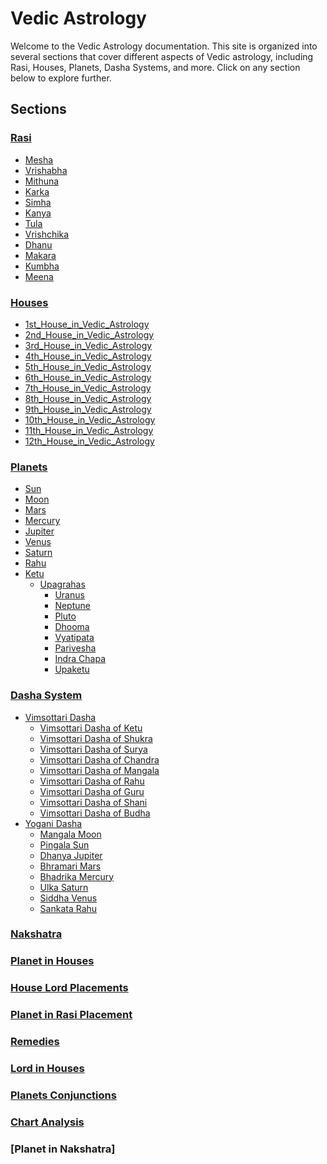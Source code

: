 # Vedic Astrology

Welcome to the Vedic Astrology documentation. This site is organized into several sections that cover different aspects of Vedic astrology, including Rasi, Houses, Planets, Dasha Systems, and more. Click on any section below to explore further.

## Sections

### [Rasi](01_Rasi)
- [Mesha](01_Rasi/0101_Mesha.md)
- [Vrishabha](01_Rasi/0102_Vrishabha.md)
- [Mithuna](01_Rasi/0103_Mithuna.md)
- [Karka](01_Rasi/0104_Karka.md)
- [Simha](01_Rasi/0105_Simha.md)
- [Kanya](01_Rasi/0106_Kanya.md)
- [Tula](01_Rasi/0107_Tula.md)
- [Vrishchika](01_Rasi/0108_Vrishchika.md)
- [Dhanu](01_Rasi/0109_Dhanu.md)
- [Makara](01_Rasi/0110_Makara.md)
- [Kumbha](01_Rasi/0111_Kumbha.md)
- [Meena](01_Rasi/0112_Meena.md)

### [Houses](02_Houses)
- [1st_House_in_Vedic_Astrology](02_Houses/201_1st_House_Vedic_Astrology.md)
- [2nd_House_in_Vedic_Astrology](02_Houses/202_2nd_House_in_Vedic_Astrology.md)
- [3rd_House_in_Vedic_Astrology](02_Houses/203_3rd_House_Vedic_Astrology.md)
- [4th_House_in_Vedic_Astrology](02_Houses/204_4th_House_in_Vedic_Astrology.md)
- [5th_House_in_Vedic_Astrology](02_Houses/205_5th_House_in_Vedic_Astrology.md)
- [6th_House_in_Vedic_Astrology](02_Houses/206_6th_House_in_Vedic_Astrology.md)
- [7th_House_in_Vedic_Astrology](02_Houses/207_7th_House_in_Vedic_Astrology.md)
- [8th_House_in_Vedic_Astrology](02_Houses/208_8th_House_in_Vedic_Astrology.md)
- [9th_House_in_Vedic_Astrology](02_Houses/209_9th_House_in_Vedic_Astrology.md)
- [10th_House_in_Vedic_Astrology](02_Houses/210_10th_House_in_Vedic_Astrology.md)
- [11th_House_in_Vedic_Astrology](02_Houses/211_11th_House_in_Vedic_Astrology.md)
- [12th_House_in_Vedic_Astrology](02_Houses/212_12th_House_in_Vedic_Astrology.md)

### [Planets](03_Planets)
- [Sun](03_Planets/0301_Sun.md)
- [Moon](03_Planets/0302_Moon.md)
- [Mars](03_Planets/0303_Mars.md)
- [Mercury](03_Planets/0304_Mercury.md)
- [Jupiter](03_Planets/0305_Jupiter.md)
- [Venus](03_Planets/0306_Venus.md)
- [Saturn](03_Planets/0307_Saturn.md)
- [Rahu](03_Planets/0308_Rahu.md)
- [Ketu](03_Planets/0309_Ketu.md)
  - [Upagrahas](03_Planets/03001_Upagrahas)
    - [Uranus](03_Planets/03001_Upagrahas/0310_Uranus.md)
    - [Neptune](03_Planets/03001_Upagrahas/0311_Neptune.md)
    - [Pluto](03_Planets/03001_Upagrahas/0312_Pluto.md)
    - [Dhooma](03_Planets/03001_Upagrahas/0313_Dhooma.md)
    - [Vyatipata](03_Planets/03001_Upagrahas/0314_Vyatipata.md)
    - [Parivesha](03_Planets/03001_Upagrahas/0315_Parivesha.md)
    - [Indra Chapa](03_Planets/03001_Upagrahas/0316_Indra_Chapa.md)
    - [Upaketu](03_Planets/03001_Upagrahas/0317_Upaketu.md)

### [Dasha System](04_DashaSystem)
- [Vimsottari Dasha](04_DashaSystem/0401_Vimsottari_Dasha)
  - [Vimsottari Dasha of Ketu](04_DashaSystem/0401_Vimsottari_Dasha/040101_Vimsottari_Dasha_of_Ketu_Ketu_7.md)
  - [Vimsottari Dasha of Shukra](04_DashaSystem/0401_Vimsottari_Dasha/040102_Vimsottari_Dasha_of_Shukra_Venus_20.md)
  - [Vimsottari Dasha of Surya](04_DashaSystem/0401_Vimsottari_Dasha/040103_Vimsottari_Dasha_of_Surya_Sun_6.md)
  - [Vimsottari Dasha of Chandra](04_DashaSystem/0401_Vimsottari_Dasha/040104_Vimsottari_Dasha_of_Chandra_Moon_10.md)
  - [Vimsottari Dasha of Mangala](04_DashaSystem/0401_Vimsottari_Dasha/040105_Vimsottari_Dasha_of_Mangala_Mars_7.md)
  - [Vimsottari Dasha of Rahu](04_DashaSystem/0401_Vimsottari_Dasha/040106_Vimsottari_Dasha_of_Rahu_Rahu_18.md)
  - [Vimsottari Dasha of Guru](04_DashaSystem/0401_Vimsottari_Dasha/040107_Vimsottari_Dasha_of_Guru_Jupiter_16.md)
  - [Vimsottari Dasha of Shani](04_DashaSystem/0401_Vimsottari_Dasha/040108_Vimsottari_Dasha_of_Shani_Saturn_19.md)
  - [Vimsottari Dasha of Budha](04_DashaSystem/0401_Vimsottari_Dasha/040109_Vimsottari_Dasha_of_Budha_Mercury_17.md)
- [Yogani Dasha](04_DashaSystem/0402_Yogani_Dasha)
  - [Mangala Moon](04_DashaSystem/0402_Yogani_Dasha/0501_Mangala_Moon_1.md)
  - [Pingala Sun](04_DashaSystem/0402_Yogani_Dasha/0502_Pingala_Sun_2.md)
  - [Dhanya Jupiter](04_DashaSystem/0402_Yogani_Dasha/0503_Dhanya_Jupiter_3.md)
  - [Bhramari Mars](04_DashaSystem/0402_Yogani_Dasha/0504_Bhramari_Mars_4.md)
  - [Bhadrika Mercury](04_DashaSystem/0402_Yogani_Dasha/0505_Bhadrika_Mercury_5.md)
  - [Ulka Saturn](04_DashaSystem/0402_Yogani_Dasha/0506_Ulka_Saturn_6.md)
  - [Siddha Venus](04_DashaSystem/0402_Yogani_Dasha/0507_Siddha_Venus_7.md)
  - [Sankata Rahu](04_DashaSystem/0402_Yogani_Dasha/0508_Sankata_Rahu_8.md)

### [Nakshatra](05_Nakshatra)

### [Planet in Houses](06_Planet_in_Houses)

### [House Lord Placements](07_House_Lord_Placements)

### [Planet in Rasi Placement](08_Planet_In_Rasi_Placement)

### [Remedies](09_Remedies)

### [Lord in Houses](10_Lord_in_Houses)

### [Planets Conjunctions](11_Planets_Conjunctions)

### [Chart Analysis](12_Chart_Analysis)

### [Planet in Nakshatra]